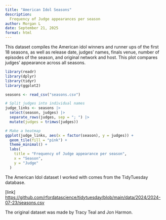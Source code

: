 ```yaml
---
title: "American Idol Seasons"
description:
  Frequency of Judge appearances per season
author: Morgan L
date: September 21, 2025
format: html
---
```


This dataset compiles the American idol winners and runner ups of the first 18 seasons, as well as release date, judges' names, finals venue, number of episodes of the season, and original network and host. This plot compares judges' appearance across all seasons. 

```r
library(readr)
library(dplyr)
library(tidyr)
library(ggplot2)

seasons <- read_csv("seasons.csv")

# Split judges into individual names
judge_links <- seasons |>
  select(season, judges) |>
  separate_rows(judges, sep = "; ") |>
  mutate(judges = trimws(judges))

# Make a heatmap
ggplot(judge_links, aes(x = factor(season), y = judges)) +
  geom_tile(fill = "pink") +
  theme_minimal() +
  labs(
    title = "Frequency of Judge appearance per season",
    x = "Season",
    y = "Judge"
  )
```
The American Idol dataset I worked with comes from the TidyTuesday database. 

[link] <https://github.com/rfordatascience/tidytuesday/blob/main/data/2024/2024-07-23/seasons.csv>

The original dataset was made by Tracy Teal and Jon Harmon. 








